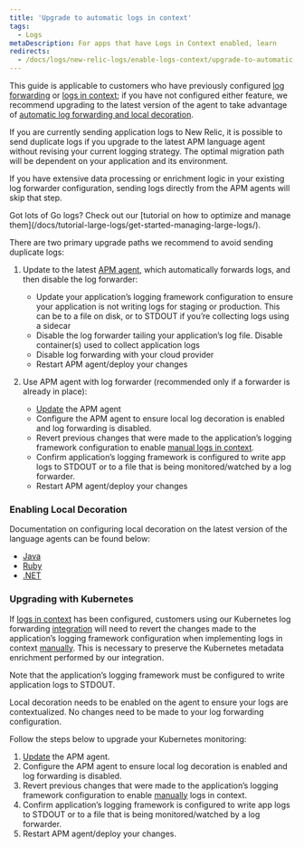 ```yaml
---
title: 'Upgrade to automatic logs in context'
tags:
  - Logs
metaDescription: For apps that have Logs in Context enabled, learn 
redirects:
  - /docs/logs/new-relic-logs/enable-logs-context/upgrade-to-automatic-logs-context
---
```



This guide is applicable to customers who have previously configured [log forwarding](https://docs.newrelic.com/docs/logs/forward-logs/enable-log-management-new-relic/) or [logs in context](https://docs.newrelic.com/docs/apm/new-relic-apm/getting-started/get-started-logs-context/); if you have not configured either feature, we recommend upgrading to the latest version of the <InlinePopover type="apm" /> agent to take advantage of [automatic log forwarding and local decoration](https://docs.newrelic.com/docs/apm/new-relic-apm/getting-started/get-started-logs-context/).

If you are currently sending application logs to New Relic, it is possible to send duplicate logs if you upgrade to the latest APM language agent without revising your current logging strategy. The optimal migration path will be dependent on your application and its environment. 

If you have extensive data processing or enrichment logic in your existing log forwarder configuration, sending logs directly from the APM agents will skip that step.

<Callout variant="tip">
Got lots of Go logs? Check out our [tutorial on how to optimize and manage them](/docs/tutorial-large-logs/get-started-managing-large-logs/). 
</Callout>

There are two primary upgrade paths we recommend to avoid sending duplicate logs:

1. Update to the latest [APM agent](https://docs.newrelic.com/docs/new-relic-one/install-configure/update-new-relic-agent/), which automatically forwards logs, and then disable the log forwarder:
    * Update your application’s logging framework configuration to ensure your application is not writing logs for staging or production. This can be to a file on disk, or to STDOUT if you’re collecting logs using a sidecar
    * Disable the log forwarder tailing your application’s log file. Disable container(s) used to collect application logs
    * Disable log forwarding with your cloud provider
    * Restart APM agent/deploy your changes


2. Use APM agent with log forwarder (recommended only if a forwarder is already in place):
    * [Update](/docs/new-relic-one/install-configure/update-new-relic-agent) the APM agent
    * Configure the APM agent to ensure local log decoration is enabled and log forwarding is disabled.
    * Revert previous changes that were made to the application’s logging framework configuration to enable [manual logs in context](/docs/logs/logs-context/logs-in-context#enable-logs).
    * Confirm application’s logging framework is configured to write app logs to STDOUT or to a file that is being monitored/watched by a log forwarder.
    * Restart APM agent/deploy your changes

### Enabling Local Decoration

Documentation on configuring local decoration on the latest version of the language agents can be found below:
* [Java](https://docs.newrelic.com/docs/logs/logs-context/java-configure-logs-context-all/#2-decorate)
* [Ruby](https://docs.newrelic.com/docs/logs/logs-context/configure-logs-context-ruby)
* [.NET](https://docs.newrelic.com/docs/logs/logs-context/net-configure-logs-context-all#2-decorate)


### Upgrading with Kubernetes

If [logs in context](/docs/apm/new-relic-apm/getting-started/get-started-logs-context/) has been configured, customers using our Kubernetes log forwarding [integration](https://github.com/newrelic/helm-charts/tree/master/charts/newrelic-logging#installation) will need to revert the changes made to the application’s logging framework configuration when implementing logs in context [manually](/docs/logs/logs-context/logs-in-context#enable-logs). This is necessary to preserve the Kubernetes metadata enrichment performed by our integration.

Note that the application’s logging framework must be configured to write application logs to STDOUT. 

Local decoration needs to be enabled on the <InlinePopover type="apm" /> agent to ensure your logs are contextualized. No changes need to be made to your log forwarding configuration. 

Follow the steps below to upgrade your Kubernetes monitoring:

1. [Update](/docs/new-relic-one/install-configure/update-new-relic-agent/) the APM agent.
2. Configure the APM agent to ensure local log decoration is enabled and log forwarding is disabled.
3. Revert previous changes that were made to the application’s logging framework configuration to enable [manually](/docs/logs/logs-context/logs-in-context#enable-logs) logs in context.
4. Confirm application’s logging framework is configured to write app logs to STDOUT or to a file that is being monitored/watched by a log forwarder.
5. Restart APM agent/deploy your changes.

